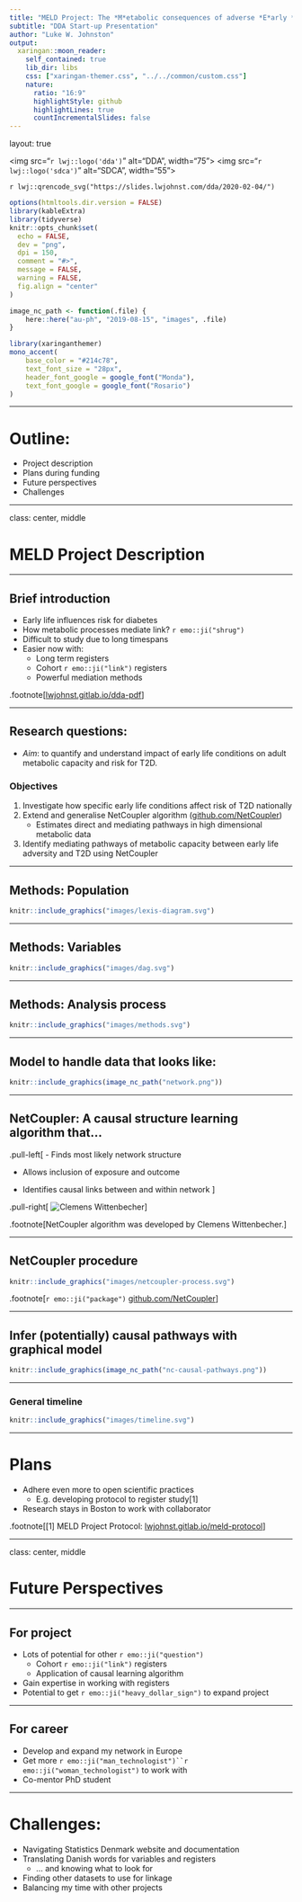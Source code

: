 ```yaml
---
title: "MELD Project: The *M*etabolic consequences of adverse *E*arly *L*ife conditions and subsequent risk for adult type 2 *D*iabetes"
subtitle: "DDA Start-up Presentation"
author: "Luke W. Johnston"
output:
  xaringan::moon_reader:
    self_contained: true
    lib_dir: libs
    css: ["xaringan-themer.css", "../../common/custom.css"]
    nature:
      ratio: "16:9"
      highlightStyle: github
      highlightLines: true
      countIncrementalSlides: false
---
```


layout: true

<div class="my-footer">
<img src="`r lwj::logo('dda')`" alt="DDA", width="75">
<img src="`r lwj::logo('sdca')`" alt="SDCA", width="55"> 
</div> 

<div class="my-header">
`r lwj::qrencode_svg("https://slides.lwjohnst.com/dda/2020-02-04/")`
</div> 

```r
options(htmltools.dir.version = FALSE)
library(kableExtra)
library(tidyverse)
knitr::opts_chunk$set(
  echo = FALSE,
  dev = "png",
  dpi = 150,
  comment = "#>",
  message = FALSE,
  warning = FALSE,
  fig.align = "center"
)

image_nc_path <- function(.file) {
    here::here("au-ph", "2019-08-15", "images", .file)
}
```

```r
library(xaringanthemer)
mono_accent(
    base_color = "#214c78",
    text_font_size = "28px",
    header_font_google = google_font("Monda"),
    text_font_google = google_font("Rosario")
)
```

---

# Outline:

- Project description
- Plans during funding
- Future perspectives
- Challenges

---

class: center, middle

# MELD Project Description

---

## Brief introduction

- Early life influences risk for diabetes
- How metabolic processes mediate link? `r emo::ji("shrug")`
- Difficult to study due to long timespans
- Easier now with:
    - Long term registers
    - Cohort `r emo::ji("link")` registers
    - Powerful mediation methods

.footnote[[lwjohnst.gitlab.io/dda-pdf](https://lwjohnst.gitlab.io/dda-pdf/)]

---

## Research questions:

- *Aim*: to quantify and understand impact of early life conditions on adult
metabolic capacity and risk for T2D.

### Objectives

1. Investigate how specific early life conditions affect risk of T2D nationally
1. Extend and generalise NetCoupler algorithm 
([github.com/NetCoupler](https://github.com/NetCoupler/NetCoupler))
    - Estimates direct and mediating pathways in high dimensional metabolic data
1. Identify mediating pathways of metabolic capacity between early
life adversity and T2D using NetCoupler

---

## Methods: Population

```r
knitr::include_graphics("images/lexis-diagram.svg")
```

---

## Methods: Variables

```r
knitr::include_graphics("images/dag.svg")
```

---

## Methods: Analysis process

```r
knitr::include_graphics("images/methods.svg")
```

---

## Model to handle data that looks like:

```r
knitr::include_graphics(image_nc_path("network.png"))
```

---

## NetCoupler: A causal structure learning algorithm that...

.pull-left[
- Finds most likely network structure

- Allows inclusion of exposure and outcome

- Identifies causal links between and within network
]

.pull-right[
![Clemens Wittenbecher](https://avatars3.githubusercontent.com/u/33724052?size=250)
]

.footnote[NetCoupler algorithm was developed by Clemens Wittenbecher.]

---

## NetCoupler procedure

```r
knitr::include_graphics("images/netcoupler-process.svg")
```

.footnote[`r emo::ji("package")` [github.com/NetCoupler](https://github.com/NetCoupler)]

---

## Infer (potentially) causal pathways with graphical model

```r
knitr::include_graphics(image_nc_path("nc-causal-pathways.png"))
```

---

### General timeline 

```r
knitr::include_graphics("images/timeline.svg")
```

---

# Plans

- Adhere even more to open scientific practices
    - E.g. developing protocol to register study[1]
- Research stays in Boston to work with collaborator

.footnote[[1] MELD Project Protocol: [lwjohnst.gitlab.io/meld-protocol](https://lwjohnst.gitlab.io/meld-protocol)]

---

class: center, middle

# Future Perspectives

---

## For project

- Lots of potential for other `r emo::ji("question")`
    - Cohort `r emo::ji("link")` registers
    - Application of causal learning algorithm
- Gain expertise in working with registers
- Potential to get `r emo::ji("heavy_dollar_sign")` to expand project

---

## For career

- Develop and expand my network in Europe
- Get more `r emo::ji("man_technologist")``r emo::ji("woman_technologist")` to work with
- Co-mentor PhD student

---

# Challenges:

- Navigating Statistics Denmark website and documentation 
- Translating Danish words for variables and registers 
    - ... and knowing what to look for
- Finding other datasets to use for linkage
- Balancing my time with other projects
